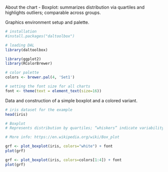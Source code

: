 About the chart
- Boxplot: summarizes distribution via quartiles and highlights outliers; comparable across groups.

Graphics environment setup and palette.
```r
# installation 
#install.packages("daltoolbox")

# loading DAL
library(daltoolbox) 
```

```r
library(ggplot2)
library(RColorBrewer)

# color palette
colors <- brewer.pal(4, 'Set1')

# setting the font size for all charts
font <- theme(text = element_text(size=16))
```

Data and construction of a simple boxplot and a colored variant.
```r
# iris dataset for the example
head(iris)
```

```r
# Boxplot
# Represents distribution by quartiles; “whiskers” indicate variability outside the quartiles (and help identify outliers).

# More info: https://en.wikipedia.org/wiki/Box_plot

grf <- plot_boxplot(iris, colors="white") + font
plot(grf)  
```

```r
grf <- plot_boxplot(iris, colors=colors[1:4]) + font
plot(grf)  
```
